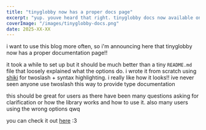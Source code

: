 ```yaml
---
title: "tinyglobby now has a proper docs page"
excerpt: "yup. youve heard that right. tinyglobby docs now available online"
coverImage: "/images/tinyglobby-docs.png"
date: 2025-XX-XX
---
```


i want to use this blog more often, so i'm announcing here that tinyglobby now has a proper documentation page!!

it took a while to set up but it should be much better than a tiny `README.md` file
that loosely explained what the options do. i wrote it from scratch using [shiki](https://shiki.style)
for twoslash + syntax highlighting. i really like how it looks!! ive never seen anyone use twoslash this way
to provide type documentation

this should be great for users as there have been many questions asking for clarification or
how the library works and how to use it. also many users using the wrong options qwq

you can check it out [here](/tinyglobby) :3
